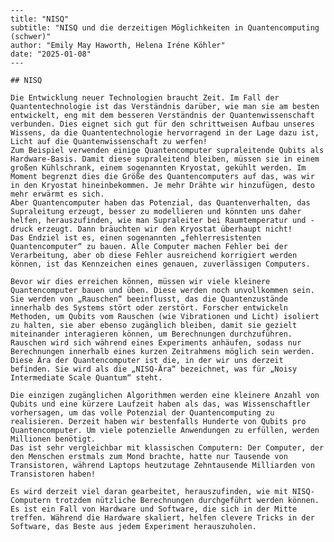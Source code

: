 ```
---
title: "NISQ"
subtitle: "NISQ und die derzeitigen Möglichkeiten in Quantencomputing (schwer)"
author: "Emily May Haworth, Helena Iréne Köhler"
date: "2025-01-08"
---

## NISQ

Die Entwicklung neuer Technologien braucht Zeit. Im Fall der Quantentechnologie ist das Verständnis darüber, wie man sie am besten entwickelt, eng mit dem besseren Verständnis der Quantenwissenschaft verbunden. Dies eignet sich gut für den schrittweisen Aufbau unseres Wissens, da die Quantentechnologie hervorragend in der Lage dazu ist, Licht auf die Quantenwissenschaft zu werfen!
Zum Beispiel verwenden einige Quantencomputer supraleitende Qubits als Hardware-Basis. Damit diese supraleitend bleiben, müssen sie in einem großen Kühlschrank, einem sogenannten Kryostat, gekühlt werden. Im Moment begrenzt dies die Größe des Quantencomputers auf das, was wir in den Kryostat hineinbekommen. Je mehr Drähte wir hinzufügen, desto mehr erwärmt es sich.
Aber Quantencomputer haben das Potenzial, das Quantenverhalten, das Supraleitung erzeugt, besser zu modellieren und könnten uns daher helfen, herauszufinden, wie man Supraleiter bei Raumtemperatur und -druck erzeugt. Dann bräuchten wir den Kryostat überhaupt nicht!
Das Endziel ist es, einen sogenannten „fehlerresistenten Quantencomputer“ zu bauen. Alle Computer machen Fehler bei der Verarbeitung, aber ob diese Fehler ausreichend korrigiert werden können, ist das Kennzeichen eines genauen, zuverlässigen Computers.

Bevor wir dies erreichen können, müssen wir viele kleinere Quantencomputer bauen und üben. Diese werden noch unvollkommen sein. Sie werden von „Rauschen“ beeinflusst, das die Quantenzustände innerhalb des Systems stört oder zerstört. Forscher entwickeln Methoden, um Qubits vom Rauschen (wie Vibrationen und Licht) isoliert zu halten, sie aber ebenso zugänglich bleiben, damit sie gezielt miteinander interagieren können, um Berechnungen durchzuführen.
Rauschen wird sich während eines Experiments anhäufen, sodass nur Berechnungen innerhalb eines kurzen Zeitrahmens möglich sein werden.
Diese Ära der Quantencomputer ist die, in der wir uns derzeit befinden. Sie wird als die „NISQ-Ära“ bezeichnet, was für „Noisy Intermediate Scale Quantum“ steht.

Die einzigen zugänglichen Algorithmen werden eine kleinere Anzahl von Qubits und eine kürzere Laufzeit haben als das, was Wissenschaftler vorhersagen, um das volle Potenzial der Quantencomputing zu realisieren. Derzeit haben wir bestenfalls Hunderte von Qubits pro Quantencomputer. Um viele potenzielle Anwendungen zu erfüllen, werden Millionen benötigt.
Das ist sehr vergleichbar mit klassischen Computern: Der Computer, der den Menschen erstmals zum Mond brachte, hatte nur Tausende von Transistoren, während Laptops heutzutage Zehntausende Milliarden von Transistoren haben!

Es wird derzeit viel daran gearbeitet, herauszufinden, wie mit NISQ-Computern trotzdem nützliche Berechnungen durchgeführt werden können. Es ist ein Fall von Hardware und Software, die sich in der Mitte treffen. Während die Hardware skaliert, helfen clevere Tricks in der Software, das Beste aus jedem Experiment herauszuholen.

```